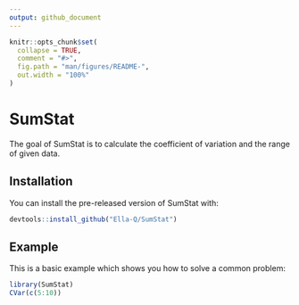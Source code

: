 ```yaml
---
output: github_document
---
```


<!-- README.md is generated from README.Rmd. Please edit that file -->

```r
knitr::opts_chunk$set(
  collapse = TRUE,
  comment = "#>",
  fig.path = "man/figures/README-",
  out.width = "100%"
)
```

# SumStat

<!-- badges: start -->
<!-- badges: end -->

The goal of SumStat is to calculate the coefficient of variation and the range of given data. 

## Installation

You can install the pre-released version of SumStat with:

``` r
devtools::install_github("Ella-Q/SumStat")
```

## Example

This is a basic example which shows you how to solve a common problem:

```r
library(SumStat)
CVar(c(5:10))
```

